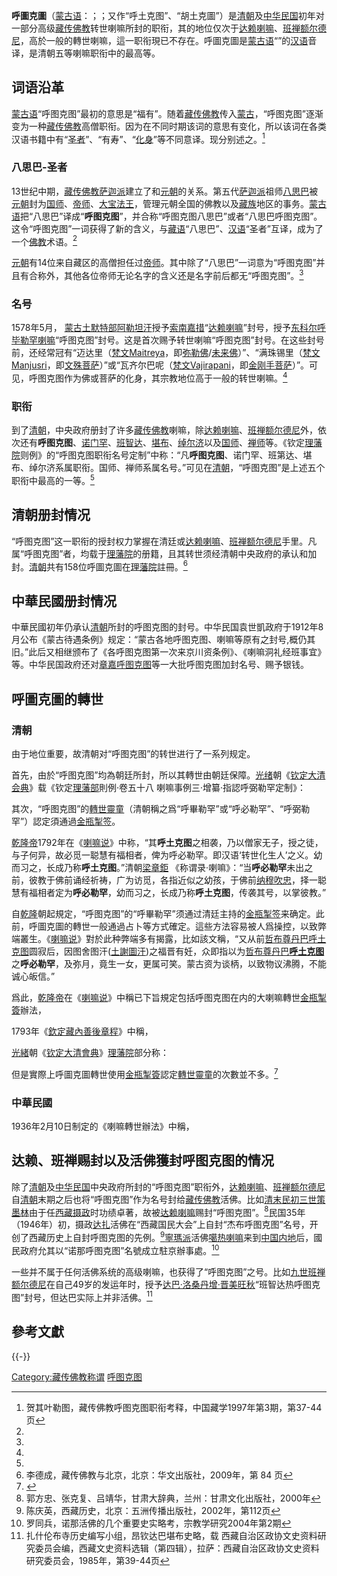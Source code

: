 {{藏传佛教}}
'''呼圖克圖'''（[[蒙古语|蒙古语]]：{{MongolUnicode|ᠬᠤᠲᠤᠭ ᠲᠤ}}；{{bo|z=ཧོ་ཐོག་ཐུ།|w=ho thog thu|p=Hotogtu}}；又作“呼土克图”、“胡土克圖”）是[[清朝|清朝]]及[[中华民国|中华民国]]初年对一部分高级[[藏传佛教|藏传佛教]]转世喇嘛所封的职衔，其的地位仅次于[[达赖喇嘛|达赖喇嘛]]、[[班禅额尔德尼|班禅额尔德尼]]，高於一般的轉世喇嘛，這一职衔現已不存在。呼圖克圖是[[蒙古语|蒙古语]]“{{MongolUnicode|ᠬᠤᠲᠤᠭ ᠲᠤ}}”的[[汉语|汉语]]音译，是清朝五等喇嘛职衔中的最高等。

==词语沿革==
[[蒙古语|蒙古语]]“呼图克图”最初的意思是“福有”。随着[[藏传佛教|藏传佛教]]传入[[蒙古|蒙古]]，“呼图克图”逐渐变为一种[[藏传佛教|藏传佛教]]高僧职衔。因为在不同时期该词的意思有变化，所以该词在各类汉语书籍中有“[[圣者|圣者]]”、“有寿”、“[[化身|化身]]”等不同意译。现分别述之。<ref name=hqylt>贺其叶勒图，藏传佛教呼图克图职衔考释，中国藏学1997年第3期，第37-44页</ref>
===八思巴-圣者===
13世纪中期，[[藏传佛教|藏传佛教]][[萨迦派|萨迦派]]建立了和[[元朝|元朝]]的关系。第五代[[萨迦派|萨迦派]]祖师[[八思巴|八思巴]]被[[元朝|元朝]]封为[[国师|国师]]、[[帝师|帝师]]、[[大宝法王|大宝法王]]，管理元朝全国的佛教以及[[藏族|藏族]]地区的事务。[[蒙古语|蒙古语]]把“八思巴”译成“'''呼图克图'''”，并合称“呼图克图八思巴”或者“八思巴呼图克图”。这令“呼图克图”一词获得了新的含义，与[[藏语|藏语]]“八思巴”、[[汉语|汉语]]“圣者”互译，成为了一个[[佛教|佛教]]术语。<ref name=hqylt/>

[[元朝|元朝]]有14位来自藏区的高僧担任过[[帝师|帝师]]。其中除了“八思巴”一词意为“呼图克图”并且有合称外，其他各位帝师无论名字的含义还是名字前后都无“呼图克图”。<ref name=hqylt/>

===名号===
1578年5月， [[蒙古|蒙古]][[土默特部|土默特部]][[阿勒坦汗|阿勒坦汗]]授予[[索南嘉措|索南嘉措]]“[[达赖喇嘛|达赖喇嘛]]”封号，授予[[东科活佛|东科尔呼毕勒罕喇嘛]]“呼图克图”封号。这是首次赐予转世喇嘛“呼图克图”封号。在这些封号前，还经常冠有“迈达里（[[梵文|梵文]]Maitreya，即[[弥勒佛|弥勒佛]]/[[未来佛|未来佛]]）”、“满珠锡里（[[梵文|梵文]]Manjusri，即[[文殊菩萨|文殊菩萨]]）”或“瓦齐尔巴呢（[[梵文|梵文]]Vajirapani，即[[金刚手菩萨|金刚手菩萨]]）”。可见，呼图克图作为佛或菩萨的化身，其宗教地位高于一般的转世喇嘛。<ref name=hqylt/>

===职衔===
到了[[清朝|清朝]]，中央政府册封了许多[[藏传佛教|藏传佛教]]喇嘛，除[[达赖喇嘛|达赖喇嘛]]、[[班禅额尔德尼|班禅额尔德尼]]外，依次还有'''呼图克图'''、[[诺门罕|诺门罕]]、[[班智达|班智达]]、[[堪布|堪布]]、[[绰尔济|绰尔济]]以及[[国师|国师]]、[[禅师|禅师]]等。《钦定[[理藩院|理藩院]]则例》的“呼图克图职衔名号定制”中称：“凡'''呼图克图'''、诺门罕、班第达、堪布、绰尔济系属职衔。国师、禅师系属名号。”可见在[[清朝|清朝]]，“呼图克图”是上述五个职衔中最高的一等。<ref name=hqylt/>

==清朝册封情况==
{{main|清朝呼图克图列表}}
“呼图克图”这一职衔的授封权力掌握在清廷或[[达赖喇嘛|达赖喇嘛]]、[[班禅额尔德尼|班禅额尔德尼]]手里。凡属“呼图克图”者，均载于[[理藩院|理藩院]]的册籍，且其转世须经清朝中央政府的承认和加封。[[清朝|清朝]]共有158位呼圖克圖在[[理藩院|理藩院]]註冊。<ref>李德成，藏传佛教与北京，北京：华文出版社，2009年，第 84 页</ref>

==中華民國册封情况==
{{main|中華民國呼图克图列表}}
{{Wikisource|加封呼圖克圖嘉木樣名號令}}
中華民國初年仍承认[[清朝|清朝]]所封的呼图克图的封号。中华民国袁世凱政府于1912年8月公布《蒙古待遇条例》规定：“蒙古各地呼图克图、喇嘛等原有之封号,概仍其旧。”此后又相继颁布了《各呼图克图第一次来京川资条例》、《喇嘛洞礼经班事宜》等。中华民国政府还对[[章嘉呼图克图|章嘉呼图克图]]等一大批呼图克图加封名号、赐予银钱。

==呼圖克圖的轉世==
===清朝===
由于地位重要，故清朝对“呼图克图”的转世进行了一系列规定。

首先，由於“呼图克图”均為朝廷所封，所以其轉世由朝廷保障。[[光绪|光绪]]朝《[[钦定大清会典|钦定大清会典]]》载《钦定[[理藩部|理藩部]]則例·卷五十八 喇嘛事例三·增纂·指認呼弼勒罕定制》：
{{引用|一、各處之'''呼圖克圖'''及舊有之大喇嘛等圓寂後，均准尋認呼弼勒罕，其無名小廟坐床，從前並未出有呼弼勒罕之尋常喇嘛已故後，均不准尋認呼弼勒罕。}}

其次，“呼图克图”的[[轉世靈童|轉世靈童]]（清朝稱之爲“呼畢勒罕”或“呼必勒罕”、“呼弼勒罕”）認定須通過[[金瓶掣签|金瓶掣签]]。

[[乾隆帝|乾隆帝]]1792年在《[[喇嘛说|喇嘛说]]》中称，“其'''呼土克图'''之相袭，乃以僧家无子，授之徒，与子何异，故必觅一聪慧有福相者，俾为呼必勒罕。即汉语‘转世化生人’之义。幼而习之，长成乃称'''呼土克图'''。”清朝[[梁章鉅|梁章鉅]] 《称谓录·喇嘛》：“当'''呼必勒罕'''未出之前，彼教于佛前诵经祈祷，广为访觅，各指近似之幼孩，于佛前[[拉穆吹忠|纳穆吹忠]]，择一聪慧有福相者定为'''呼必勒罕'''，幼而习之，长成乃称'''呼土克图'''，传袭其号，以掌彼教。” 

自[[乾隆|乾隆]]朝起規定，“呼图克图”的“呼畢勒罕”须通过清廷主持的[[金瓶掣签|金瓶掣签]]来确定。此前，呼圖克圖的轉世一般通過占卜等方式確定。這些方法容易被人爲操控，以致弊端叢生。《[[喇嘛说|喇嘛说]]》對於此种弊端多有揭露，比如該文稱，“又从前[[哲布尊丹巴呼图克图|哲布尊丹巴呼土克图]]圆寂后，因图舍图汗([[土謝圖汗|土謝圖汗]])之福晋有妊，众即指以为[[哲布尊丹巴呼图克图|哲布尊丹巴'''呼土克图''']]之'''呼必勒罕'''，及弥月，竟生一女，更属可笑。蒙古资为谈柄，以致物议沸腾，不能诚心皈信。”

爲此，[[乾隆帝|乾隆帝]]在《[[喇嘛说|喇嘛说]]》中稱已下旨規定包括呼图克图在内的大喇嘛轉世[[金瓶掣簽|金瓶掣簽]]辦法，
{{引用|是以降旨，藏中如有大喇嘛出呼必勒罕之事，仍隨其俗。令[[拉穆吹忠|拉穆吹忠]]四人，降神誦經，將各行指出呼必勒罕之名書籤，貯於由京發去之[[金奔巴瓶|金奔巴瓶]]內，對佛念經，令[[達賴喇嘛|達賴喇嘛]]或[[班禪額爾德尼|班禪額爾德尼]]，同[[駐藏大臣|駐藏大臣]]，公同簽掣一人，定為呼必勒罕。雖不能盡除其弊，而較之從前，各任私意指定者，大有間矣。又各蒙古之大呼必勒罕，亦令[[理藩院|理藩院]]行文，如新定藏中之例，將所報呼必勒罕之名，貯于[[雍和宮|雍和宮]]佛前安供之[[金奔巴瓶|金奔巴瓶]]內，[[理藩院|理藩院]]堂官會同掌印之札薩克[[達喇嘛|達喇嘛]]等，公同簽掣，或得真傳，以息紛競。}}

1793年《[[欽定藏內善後章程|欽定藏內善後章程]]》中稱，
{{引用|關於尋找活佛及'''呼圖克圖'''的靈童問題，依照藏人例俗，確認靈童必問卜於四大護法，這樣就難免發生弊端。大皇帝為求黃教得到興隆，特賜一金瓶，今後遇到尋認靈童時，邀集四大護法，將靈童的名字及出生年月，用滿漢藏三種文字寫於籤牌上，放進瓶內，選派真正有學問的活佛，祈禱七日，然後由各呼圖克圖和駐藏大臣在大昭寺釋迦佛像前正式認定。假若找到的靈童僅只一名，亦須將一個有靈童名字的籤牌，和一個沒有名字的籤牌，共同放進瓶內，假若抽出沒有名字的籤牌，就不能認定已尋得的兒童，而要另外尋找。[[達賴喇嘛|達賴喇嘛]]和[[班禪額爾德尼|班禪額爾德尼]]像父子一樣，認定他們的靈童時，亦須將他們的名字用滿漢藏三種文字寫在籤牌上，同樣進行，這些都是大皇帝為了黃教的興隆，和不使護法弄假作弊。這個金瓶常放在[[宗喀巴|宗喀巴]]佛像前，需要保護淨潔，並進行供養。}}

[[光緒|光緒]]朝《[[钦定大清會典|钦定大清會典]]》[[理藩院|理藩院]]部分称：
{{引用|以黃教行于[[蒙古|蒙古]]、[[藏区|唐古特]]者曰[[喇嘛|喇嘛]]：凡喇嘛，有駐京喇嘛，有藏喇嘛，有番喇嘛，有遊牧喇嘛。凡喇嘛有行者，能以神識轉生於世曰[[呼畢勒罕|呼畢勒罕]]，皆入名於[[金奔巴瓶|奔巴金瓶]]而掣定焉。有證，則疏聞以候欽定。頒喇嘛之禁令。}}

但是實際上呼圖克圖轉世使用[[金瓶掣簽|金瓶掣簽]]認定[[轉世靈童|轉世靈童]]的次數並不多。<ref name="公開聲明">{{Cite web |url=http://www.dalailamaworld.com/topic.php?t=692 |title=第十四世達賴喇嘛尊者關於轉世的公開聲明 2011/09/24 |accessdate=2011-10-26 |archive-date=2013-02-08 |archive-url=https://web.archive.org/web/20130208193755/http://www.dalailamaworld.com/topic.php?t=692 |dead-url=yes }}</ref>

===中華民國===
1936年2月10日制定的《喇嘛轉世辦法》中稱，

{{引用|第二條 [[達賴喇嘛|達賴喇嘛]]，[[班禪額爾德尼|班禪額爾德尼]]，[[哲布尊丹巴呼圖克圖|哲布尊丹巴呼圖克圖]]，暨各處向來轉世之呼圖克圖，[[諾們汗|諾們汗]]，[[班第達|班第達]]，[[堪布|堪布]]，[[綽爾濟|綽爾濟]]呼畢勒罕喇嘛等圓寂後，均准尋認呼畢勒罕，其向不轉世之喇嘛圓寂後，均不准尋認呼畢勒罕。<br/>

……<br/>

第五條 依照前條規定掣定之一人，即為某某喇嘛之呼畢勒罕，由掣定人員報請[[蒙藏委員會|蒙藏委員會]]查核轉呈備案，並咨行該管長官轉飭知照。<br/>

第六條 前條所稱某某喇嘛之呼畢勒罕，應依照左列手續將呼畢勒罕字樣裁撤，始為次輩某某喇嘛。<br/>

*一、[[達賴喇嘛|達賴喇嘛]]、[[班禪額爾德尼|班禪額爾德尼]]，[[哲布尊丹巴呼圖克圖|哲布尊丹巴呼圖克圖]]之呼畢勒罕掣定後，由該地方最高行政機關呈請中央派大員前往照料坐床，即於坐床之日，將其呼畢勒罕字樣裁撤。
*二、[[章嘉呼圖克圖|章嘉呼圖克圖]]，[[噶勒丹錫埒圖呼圖克圖|噶勒丹錫埒圖呼圖克圖]]，[[敏珠爾呼圖克圖|敏珠爾呼圖克圖]]，[[濟嚨呼圖克圖|濟嚨呼圖克圖]]，[[那木喀呼圖克圖|那木喀呼圖克圖]]，[[阿嘉呼圖克圖|阿嘉呼圖克圖]]，[[喇果呼圖克圖|喇果呼圖克圖]]，[[察罕達爾漢呼圖克圖|察罕達爾漢呼圖克圖]]及其他駐京各呼圖克圖之呼畢勒罕掣定後，均於各該喇嘛到京覲見[[國民政府主席|國民政府主席]]由[[蒙藏委員會|蒙藏委員會]]呈奉核准之日，將其呼畢勒罕字樣裁撤。
*三、駐紮蒙藏等處之呼圖克圖，[[諾們汗|諾們汗]]，[[班第達|班第達]]，[[堪布|堪布]]，[[綽爾濟|綽爾濟]]之呼畢勒罕掣定後，非俟各該喇嘛年至十八歲，經該管地方最高行政機關或盟長查明屬實，報請[[蒙藏委員會|蒙藏委員會]]呈奉核准後，不得將其呼畢勒罕字樣裁撤。 }}

==达赖、班禅赐封以及活佛獲封呼图克图的情况==
除了[[清朝|清朝]]及[[中华民国|中华民国]]中央政府所封的“呼图克图”职衔外，[[达赖喇嘛|达赖喇嘛]]、[[班禅额尔德尼|班禅额尔德尼]]自[[清朝|清朝]]末期之后也将“呼图克图”作为名号封给[[藏传佛教|藏传佛教]]活佛。比如[[清末|清末]][[民初|民初]][[策墨林·阿旺罗桑丹贝坚赞|三世策墨林]]由于任[[西藏摄政|西藏摄政]]时功绩卓著，故被[[十三世达赖喇嘛|达赖喇嘛]]赐封“呼图克图”。<ref>郭方忠、张克复、吕靖华，甘肃大辞典，兰州：甘肃文化出版社，2000年</ref>民国35年（1946年）初，摄政[[达扎·阿旺松绕图多旦巴杰增|达扎]]活佛在“西藏国民大会”上自封“杰布呼图克图”名号，开创了西藏历史上自封呼图克图的先例。<ref>陈庆英，西藏历史，北京：五洲传播出版社，2002年，第112页</ref>[[寧瑪派|寧瑪派]]活佛[[诺那呼图克图|噶热喇嘛]]来到[[中国内地|中国内地]]后，國民政府允其以“诺那呼图克图”名號成立駐京辦事處。<ref>罗同兵，诺那活佛的几个重要史实略考，宗教学研究2004年第2期</ref>

一些并不属于任何活佛系统的高级喇嘛，也获得了“呼图克图”之号。比如[[九世班禅额尔德尼|九世班禅额尔德尼]]在自己49岁的发运年时，授予[[达巴·洛桑丹增·晋美旺秋|达巴·洛桑丹增·晋美旺秋]]“班智达热呼图克图”封号，但达巴实际上并非活佛。<ref>扎什伦布寺历史编写小组，昂钦达巴堪布史略，载 西藏自治区政协文史资料研究委员会编，西藏文史资料选辑（第四辑），拉萨：西藏自治区政协文史资料研究委员会，1985年，第39-44页</ref>

== 參考文獻 ==
{{Reflist|30em}}

{{-}}
{{藏传佛教活佛}}
{{清代西藏}}
{{清代蒙古}}

[[Category:藏传佛教称谓|Category:藏传佛教称谓]]
[[Category:呼图克图|]]